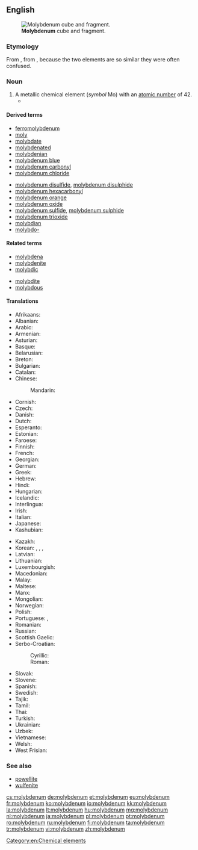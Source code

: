 ==English==
{{wikipedia}}
{{elements|Mo|niobium|Nb|technetium|Tc}}
[[File:Molybdenum_crystaline_fragment_and_1cm3_cube.jpg|thumb|'''Molybdenum''' cube and fragment.]]

===Etymology===
From {{etyl|NL.}} {{term|molybdenum|lang=la}}, from {{etyl|grc}} {{term|μόλυβδος||lead|lang=grc}}, because the two elements are so similar they were often confused.

===Noun===
{{en-noun|-}}

# A metallic chemical element (''symbol'' Mo) with an [[atomic number]] of 42.
#*{{quote-book|year=1928|author=Lawrence R. Bourne
|title=Well Tackled!
|chapter=4|url=http://openlibrary.org/works/OL5387037W
|passage=Technical terms like ferrite, perlite, graphite, and hardenite were bandied to and fro, and when Paget glibly brought out such a rare exotic as ferro-'''molybdenum''', Benson forgot that he was a master ship-builder,&nbsp;[…]}}

====Derived terms====
{{der-top}}
* [[ferromolybdenum]]
* [[moly]]
* [[molybdate]]
* [[molybdenated]]
* [[molybdenian]]
* [[molybdenum blue]]
* [[molybdenum carbonyl]]
* [[molybdenum chloride]]
{{der-mid}}
* [[molybdenum disulfide]], [[molybdenum disulphide]]
* [[molybdenum hexacarbonyl]]
* [[molybdenum orange]]
* [[molybdenum oxide]]
* [[molybdenum sulfide]], [[molybdenum sulphide]]
* [[molybdenum trioxide]]
* [[molybdian]]
* [[molybdo-]]
{{der-bottom}}

====Related terms====
{{rel-top}}
* [[molybdena]]
* [[molybdenite]]
* [[molybdic]]
{{rel-mid}}
* [[molybdite]]
* [[molybdous]]
{{rel-bottom}}

====Translations====
{{trans-top|chemical element}}
* Afrikaans: {{t-|af|molibdeen}}
* Albanian: {{t-|sq|molibden}}
* Arabic: {{t-|ar|موليبدنيوم|m|tr=mulíbdinum|sc=Arab}}
* Armenian: {{t-|hy|մոլիբդեն|tr=molibden}}
* Asturian: {{t-|ast|molibdenu|m}}
* Basque: {{t-|eu|molibdenoa}}
* Belarusian: {{t-|be|малiбдэн|m|tr=malibdén|sc=Cyrl}}
* Breton: {{t-|br|molibden}}
* Bulgarian: {{t-|bg|молибден|m|tr=molíbdеn}}
* Catalan: {{t-|ca|molibdèn}}
* Chinese:
*: Mandarin: {{t|cmn|鉬|tr=mù}}
* Cornish: {{t-|kw|molybdenum}}
* Czech: {{t+|cs|molybden}}
* Danish: {{t-|da|molybdæn}}
* Dutch: {{t+|nl|molybdeen|n}}
* Esperanto: {{t+|eo|molibdeno}}
* Estonian: {{t-|et|molübdeen}}
* Faroese: {{t-|fo|molybden}}
* Finnish: {{t+|fi|molybdeeni}}
* French: {{t+|fr|molybdène|m}}
* Georgian: {{t-|ka|მოლიბდენი|tr=molibdeni|sc=Geor}}
* German: {{t+|de|Molybdän|n}}
* Greek: {{t+|el|μολυβδένιο|n|tr=molyvdénio}}
* Hebrew: {{t+|he|מוליבדן|tr=molibdén|sc=Hebr}}
* Hindi: {{t-|hi|संवर्णातु|tr=sanvarnaatu|sc=Deva}}
* Hungarian: {{t+|hu|molibdén}}
* Icelandic: {{t+|is|mólýbden}}
* Interlingua: {{t-|ia|molybdenum}}
* Irish: {{t+|ga|molaibdéineam}}
* Italian: {{t+|it|molibdeno|m}}
* Japanese: {{t+|ja|モリブデン|tr=moribuden}}
* Kashubian: {{t-|csb|molibdén}}
{{trans-mid}}
* Kazakh: {{t-|kk|молибден|tr=molibden|sc=Cyrl}}
* Korean: {{t+|ko|몰리브덴|tr=mollibeuden|sc=Kore}}, {{t-|ko|수연|tr=水鉛, suyeon|sc=Kore}}, {{t-|ko|휘수연정광|tr=輝水鉛精鑛, hwisuyeonjeonggwang|sc=Kore}}, {{t-|ko|몰리브데넘|tr=mollibeudeneom|sc=Hang}}
* Latvian: {{t-|lv|molibdens}}
* Lithuanian: {{t+|lt|molibdenas}}
* Luxembourgish: {{t-|lb|Molybdän}}
* Macedonian: {{t-|mk|молибден|m|tr=molibdén|sc=Cyrl}}
* Malay: {{t-|ms|molibdenum}}
* Maltese: {{t-|mt|molibdenu}}
* Manx: {{t-|gv|molybdenum}}
* Mongolian: {{t-|mn|молибден|tr=molibden|sc=Cyrl}}
* Norwegian: {{t-|no|molybden}}
* Polish: {{t+|pl|molibden|m}}
* Portuguese: {{qualifier|Portugal}} {{t+|pt|molibdénio}}, {{qualifier|Brazil}} {{t+|pt|molibdênio|m}}
* Romanian: {{t+|ro|molibden|n}}
* Russian: {{t+|ru|молибден|m|tr=molibdén}}
* Scottish Gaelic: {{t-|gd|molaibdeanam}}
* Serbo-Croatian:
*: Cyrillic: {{t-|sh|молибден|m}}
*: Roman: {{t-|sh|molibden}}
* Slovak: {{t-|sk|molibdén}}
* Slovene: {{t-|sl|molybden}}
* Spanish: {{t+|es|molibdeno|m}}
* Swedish: {{t+|sv|molybden|n}}
* Tajik: {{t-|tg|molibden|sc=Cyrl}}
* Tamil: {{t-|ta|போன்றீயம்|tr=pondreeyam|sc=Taml}}
* Thai: {{t-|th|โมลิบดีนัม|tr=mōlibdīnam|sc=Thai}}
* Turkish: {{t+|tr|molibden}}
* Ukrainian: {{t-|uk|молiбден|m|tr=molibdén|sc=Cyrl}}
* Uzbek: {{t-|uz|молибден|tr=molibden|sc=Cyrl}}
* Vietnamese: {{t-|vi|molypđen,}}
* Welsh: {{t+|cy|molybdenwm}}
* West Frisian: {{t-|fy|molybdeen}}
{{trans-bottom}}

===See also===
* [[powellite]]
* [[wulfenite]]

[[Category:en:Chemical elements]]

[[cs:molybdenum]]
[[de:molybdenum]]
[[et:molybdenum]]
[[eu:molybdenum]]
[[fr:molybdenum]]
[[ko:molybdenum]]
[[io:molybdenum]]
[[kk:molybdenum]]
[[la:molybdenum]]
[[lt:molybdenum]]
[[hu:molybdenum]]
[[mg:molybdenum]]
[[nl:molybdenum]]
[[ja:molybdenum]]
[[pl:molybdenum]]
[[pt:molybdenum]]
[[ro:molybdenum]]
[[ru:molybdenum]]
[[fi:molybdenum]]
[[ta:molybdenum]]
[[tr:molybdenum]]
[[vi:molybdenum]]
[[zh:molybdenum]]